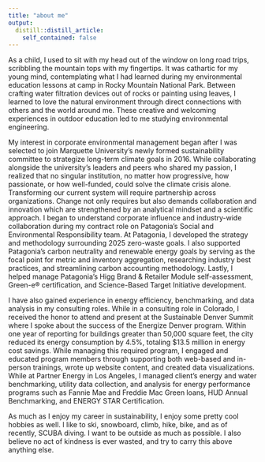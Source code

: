 ```yaml
---
title: "about me"
output:
  distill::distill_article:
    self_contained: false
---
```


As a child, I used to sit with my head out of the window on long road trips, scribbling the mountain tops with my fingertips. It was cathartic for my young mind, contemplating what I had learned during my environmental education lessons at camp in Rocky Mountain National Park. Between crafting water filtration devices out of rocks or painting using leaves, I learned to love the natural environment through direct connections with others and the world around me. These creative and welcoming experiences in outdoor education led to me studying environmental engineering.

My interest in corporate environmental management began after I was selected to join Marquette University’s newly formed sustainability committee to strategize long-term climate goals in 2016. While collaborating alongside the university's leaders and peers who shared my passion, I realized that no singular institution, no matter how progressive, how passionate, or how well-funded, could solve the climate crisis alone. Transforming our current system will require partnership across organizations. Change not only requires but also demands collaboration and innovation which are strengthened by an analytical mindset and a scientific approach. I began to understand corporate influence and industry-wide collaboration during my contract role on Patagonia’s Social and Environmental Responsibility team. At Patagonia, I developed the strategy and methodology surrounding 2025 zero-waste goals. I also supported Patagonia’s carbon neutrality and renewable energy goals by serving as the focal point for metric and inventory aggregation, researching industry best practices, and streamlining carbon accounting methodology. Lastly, I helped manage Patagonia's Higg Brand & Retailer Module self-assessment, Green-e® certification, and Science-Based Target Initiative development. 

I have also gained experience in energy efficiency, benchmarking, and data analysis in my consulting roles. While in a consulting role in Colorado, I received the honor to attend and present at the Sustainable Denver Summit where I spoke about the success of the Energize Denver program. Within one year of reporting for buildings greater than 50,000 square feet, the city reduced its energy consumption by 4.5%, totaling $13.5 million in energy cost savings. While managing this required program, I engaged and educated program members through supporting both web-based and in-person trainings, wrote up website content, and created data visualizations. While at Partner Energy in Los Angeles, I  managed client's energy and water benchmarking, utility data collection, and analysis for energy performance programs such as Fannie Mae and Freddie Mac Green loans, HUD Annual Benchmarking, and ENERGY STAR Certification. 

As much as I enjoy my career in sustainability, I enjoy some pretty cool hobbies as well. I like to ski, snowboard, climb, hike, bike, and as of recently, SCUBA diving. I want to be outside as much as possible. I also believe no act of kindness is ever wasted, and try to carry this above anything else. 





